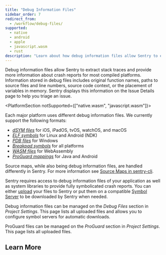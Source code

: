 ```yaml
---
title: "Debug Information Files"
sidebar_order: 7
redirect_from:
  - /workflow/debug-files/
supported:
  - native
  - android
  - apple
  - javascript.wasm
  - rust
description: "Learn about how debug information files allow Sentry to extract stack traces and provide more information about crash reports for most compiled platforms."
---
```


Debug information files allow Sentry to extract stack traces and provide more
information about crash reports for most compiled platforms. Information stored
in debug files includes original function names, paths to source files and line
numbers, source code context, or the placement of variables in memory. Sentry
displays this information on the Issue Details page to help you triage an issue.

<PlatformSection notSupported={["native.wasm", "javascript.wasm"]}>

Each major platform uses different debug information files. We currently support
the following formats:

- [_dSYM files_](./file-formats/#macho-and-dsym) for iOS, iPadOS,
  tvOS, watchOS, and macOS
- [_ELF symbols_](./file-formats/#executable-and-linkable-format-elf) for Linux and
  Android (NDK)
- [_PDB files_](./file-formats/#pe-and-pdb) for Windows
- [_Breakpad symbols_](./file-formats/#breakpad-symbols) for all
  platforms
- [_WASM files_](./file-formats/#wasm) for WebAssembly
- [_ProGuard mappings_](./file-formats/#proguard-mappings) for
  Java and Android

</PlatformSection>

<Note>

Source maps, while also being debug information files, are handled
differently in Sentry. For more information see [Source Maps in sentry-cli](/product/cli/releases/#sentry-cli-sourcemaps).

</Note>

Sentry requires access to debug information files of your application as well as
system libraries to provide fully symbolicated crash reports. You can either
[upload](./upload/) your files to Sentry or put them on a compatible
[Symbol Server](./symbol-servers/) to be downloaded by Sentry when needed.

Debug information files can be managed on the _Debug Files_ section in _Project
Settings_. This page lists all uploaded files and allows you to configure symbol
servers for automatic downloads.

ProGuard files can be managed on the _ProGuard_ section in _Project
Settings_. This page lists all uploaded files.

## Learn More

<PageGrid />

